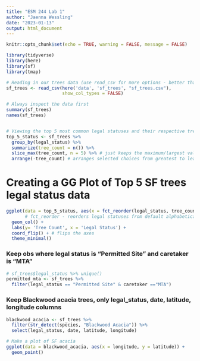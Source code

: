 ```yaml
---
title: "ESM 244 Lab 1"
author: "Jaenna Wessling"
date: "2023-01-13"
output: html_document
---
```


```r
knitr::opts_chunk$set(echo = TRUE, warning = FALSE, message = FALSE)

library(tidyverse)
library(here)
library(sf)
library(tmap)
```

```r
# Reading in our trees data (use read_csv for more options - better than read.csv)
sf_trees <- read_csv(here('data', 'sf_trees', "sf_trees.csv"), 
                     show_col_types = FALSE)

# Always inspect the data first 
summary(sf_trees)
names(sf_trees)


# Viewing the top 5 most common legal statuses and their respective tree count numbers 
top_5_status <- sf_trees %>% 
  group_by(legal_status) %>% 
  summarize(tree_count = n()) %>% 
  slice_max(tree_count, n = 5) %>% # just keeps the maximum/largest values of the number of top observations we want 
  arrange(-tree_count) # arranges selected choices from greatest to least 
```


# Creating a GG Plot of Top 5 SF trees legal status data 
```r
ggplot(data = top_5_status, aes(x = fct_reorder(legal_status, tree_count), y = tree_count)) + 
       # fct_reorder - reorders legal statuses from default alphabetical order to lowest - the greatest tree count
  geom_col() + 
  labs(y= 'Tree Count', x = 'Legal Status') + 
  coord_flip() + # flips the axes 
  theme_minimal()
```

### Keep obs where legal status is "Permitted Site" and caretaker is "MTA"
```r
# sf_trees$legal_status %>% unique()
permitted_mta <- sf_trees %>% 
  filter(legal_status == "Permitted Site" & caretaker =="MTA")
```

### Keep Blackwood acacia trees, only legal_status, date, latitude, longitude columns 
```r
blackwood_acacia <- sf_trees %>% 
  filter(str_detect(species, "Blackwood Acacia")) %>% 
  select(legal_status, date, latitude, longitude)

# Make a plot of SF acacia 
ggplot(data = blackwood_acacia, aes(x = longitude, y = latitude)) +
  geom_point()
```

